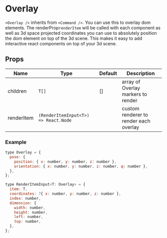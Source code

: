 
# Overlay

`<Overlay />` inherits from `<Command />`. You can use this to overlay dom elements. The renderProp`renderItem` will be called with each component as well as 3d space projected coordinates you can use to absolutely position the dom element on top of the 3d scene. This makes it easy to add interactive react components on top of your 3d scene.

## Props

| Name       | Type                                 | Default | Description                            |
| ---------- | ------------------------------------ | ------- | -------------------------------------- |
| children   | `T[]`                                | []      | array of Overlay markers to render     |
| renderItem | `(RenderItemInput<T>) => React.Node` |         | custom renderer to render each overlay |

### Example

```js
type Overlay = {
  pose: {
    position: { x: number, y: number, z: number },
    orientation: { x: number, y: number, z: number, q: number },
  },
};

type RenderItemInput<T: Overlay> = {
  item: T,
  coordinates: ?{ x: number, y: number, z: number },
  index: number,
  dimension: {
    width: number,
    height: number,
    left: number,
    top: number,
  },
};
```

<Overlays />
